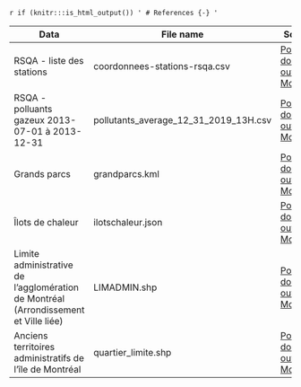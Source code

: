 `r if (knitr:::is_html_output()) '
# References {-}
'`



Data |	File name |	Source
-----|------------|-------
RSQA - liste des stations |	coordonnees-stations-rsqa.csv	| [Portail données ouvertes Montréal](http://donnees.ville.montreal.qc.ca/dataset/rsqa-liste-des-stations/resource/29db5545-89a4-4e4a-9e95-05aa6dc2fd80)
RSQA - polluants gazeux 2013-07-01 à 2013-12-31 |	pollutants_average_12_31_2019_13H.csv |	[Portail données ouvertes Montréal](http://donnees.ville.montreal.qc.ca/dataset/rsqa-polluants-gazeux/resource/26ddbd0b-47f6-4039-98b2-b32568ed01b1)
Grands parcs	| grandparcs.kml | [Portail données ouvertes Montréal](http://donnees.ville.montreal.qc.ca/dataset/grands-parcs)
Îlots de chaleur | ilotschaleur.json | [Portail données ouvertes Montréal](http://donnees.ville.montreal.qc.ca/dataset/schema-environnement-milieux-naturels/resource/8cd8d34a-cfdd-4acf-a363-d4adaeff18c0)
Limite administrative de l'agglomération de Montréal (Arrondissement et Ville liée) |	LIMADMIN.shp | [Portail données ouvertes Montréal](http://donnees.ville.montreal.qc.ca/dataset/polygones-arrondissements)
Anciens territoires administratifs de l’île de Montréal	| quartier_limite.shp | [Portail données ouvertes Montréal](http://donnees.ville.montreal.qc.ca/dataset/anciens-territoires)

